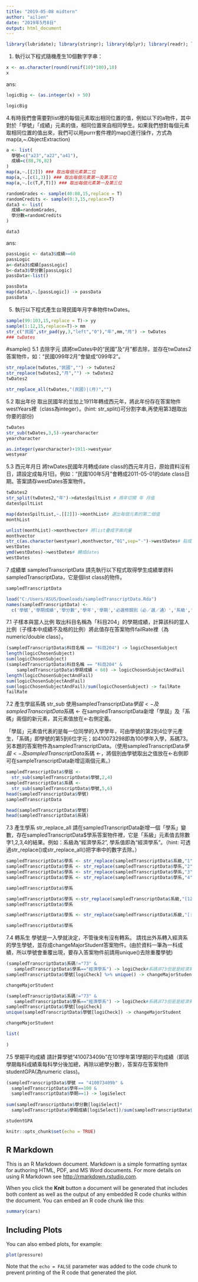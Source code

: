 ```yaml
---
title: "2019-05-08 midtern"
author: "ailien"
date: "2019年5月8日"
output: html_document
---
```

```r
library(lubridate); library(stringr); library(dplyr); library(readr); library(purrr)
```

1.
執行以下程式隨機產生10個數字字串：
```r
x <- as.character(round(runif(10)*100),10)
x
```
ans:
```r
logicBig <- (as.integer(x) > 50)

logicBig
```


4.有時我們會需要對list裡的每個元素取出相同位置的值，例如以下的a物件，其中對於「學號」「成績」元素的值，相同位置來自相同學生。如果我們想對每個元素取相同位置的值出來，我們可以用purrr套件裡的map()進行操作，方式為map(a,~.ObjectExtraction)
```r
a <- list(
  學號=c("a23","a22","a41"),
  成績=c(88,76,82)
)
map(a,~.[[2]]) ### 取出每個元素第二位
map(a,~.[c(1,3)]) ### 取出每個元素第一及第三位
map(a,~.[c(T,F,T)]) ### 取出每個元素第一及第三位
```

```r
randomGrades <- sample(40:80,15,replace = T)
randomCredits <- sample(0:3,15,replace=T)
data3 <- list(
  成績=randomGrades,
  學分數=randomCredits
)
```

```r
data3
```

ans:
```r
passLogic <- data3$成績>=60
passLogic
a<-data3$成績[passLogic]
b<-data3$學分數[passLogic]
passData<-list()

passData
map(data3,~.[passLogic]) -> passData
passData
```

5.
執行以下程式產生台灣民國年月字串物件twDates。
```r
sample(99:103,15,replace = T)-> yy
sample(1:12,15,replace=T)-> mm
str_c("民國",str_pad(yy,3,"left","0"),"年",mm,"月") -> twDates
### twDates
```
#sample()
5.1 去除字元
請將twDates中的“民國”及“月”都去除，並存在twDates2答案物件，如：“民國099年2月”會變成“099年2”。
```r
str_replace(twDates,"民國","") -> twDates2
str_replace(twDates2,"月","") -> twDates2  
twDates2
```

```r
str_replace_all(twDates,"(民國)|(月)","")
```


5.2 取出年份
取出民國年的並加上1911年轉成西元年，將此年份存在答案物件westYears裡（class為integer）。(hint: str_split()可分割字串,再使用第3題取出你要的部份)

```r
twDates
str_sub(twDates,3,5)->yearcharacter
yearcharacter

```

```r
as.integer(yearcharacter)+1911->westyear
westyear
```

5.3 西元年月日
將twDates民國年月轉成date class的西元年月日，原始資料沒有日，請設定成每月1日。例如：“民國100年5月”會轉成2011-05-01的date class日期。答案請存westDates答案物件。

```r
twDates2
str_split(twDates2,"年")->datesSpiltList # 用年切開 年 月值
datesSpiltList

map(datesSpiltList,~.[[2]])->monthList# 選出每個元素的第二個值
monthList

unlist(monthList)->monthvector# 將list疊成字串向量
monthvector
str_c(as.character(westyear),monthvector,"01",sep="-")->westDates# 貼成YYYY-MM-DD 字串格式
westDates
ymd(westDates)->westDates# 轉成dates
westDates
```

7 成績單 sampledTranscriptData
請先執行以下程式取得學生成績單資料sampledTranscriptData，它是個list class的物件。

```r
sampledTranscriptData
```


```r
load("C:/Users/ASUS/Downloads/sampledTranscriptData.Rda")
names(sampledTranscriptData) <- 
  c('學號','學期成績','學分數','學年','學期','必選修類別（必／選／通）','系級','科目名稱','年級','學屆')
```

7.1 子樣本與當人比例
取出科目名稱為「科目204」的學期成績，計算該科的當人比例（子樣本中成績不及格的比例）將此值存在答案物件failRate裡（為numeric/double class）。

```r
(sampledTranscriptData$科目名稱 == "科目204") -> logicChosenSubject
length(logicChosenSubject)
sum(logicChosenSubject)
(sampledTranscriptData$科目名稱 == "科目204" & 
    sampledTranscriptData$學期成績 < 60) -> logicChosenSubjectAndFail
length(logicChosenSubjectAndFail)
sum(logicChosenSubjectAndFail)
sum(logicChosenSubjectAndFail)/sum(logicChosenSubject) -> failRate
failRate
```

7.2 產生學屆系碼 str_sub
使用sampledTranscriptData$學屆 <-及sampledTranscriptData$系碼 <- 在sampledTranscriptData新增「學屆」及「系碼」兩個的新元素，其元素值放在<-右側定義。

「學屆」元素值代表的是每一位同學的入學學年，可由學號的第2到4位字元產生，「系碼」即學號的第5到6位字元；如410073298即為100學年入學，系碼73。另本題的答案物件為sampledTranscriptData。（使用sampledTranscriptData$學屆 <-及sampledTranscriptData$系碼 <-，將個別由學號取出之值放在<-右側即可在sampleTranscriptData新增這兩個元素。）

```r
sampledTranscriptData$學屆 <- 
  str_sub(sampledTranscriptData$學號,2,4)
sampledTranscriptData$系碼 <- 
  str_sub(sampledTranscriptData$學號,5,6)
head(sampledTranscriptData$學號)
sampledTranscriptData
```


```r
head(sampledTranscriptData$學號)
head(sampledTranscriptData$系碼)
```

7.3 產生學系 str_replace_all
請在sampledTranscriptData新增一個「學系」變數，存在sampledTranscriptData$學系答案物件裡，它是「系級」元素值去除數字1,2,3,4的結果。例如：系級為“經濟學系2”, 學系值即為“經濟學系”。（hint: 可透過str_replace()或str_replace_all()把字串中的數字去除。）

```r
sampledTranscriptData$學系 <- str_replace(sampledTranscriptData$系級,"1","")
sampledTranscriptData$學系 <- str_replace(sampledTranscriptData$學系,"2","")
sampledTranscriptData$學系 <- str_replace(sampledTranscriptData$學系,"3","")
sampledTranscriptData$學系 <- str_replace(sampledTranscriptData$學系,"4","")

sampledTranscriptData$學系 
```

```r
sampledTranscriptData$學系 <-str_replace(sampledTranscriptData$系級,"[1234]","")
sampledTranscriptData$學系
```

```r
sampledTranscriptData$學系 <- str_replace(sampledTranscriptData$系級,"[:digit:]","")

sampledTranscriptData$學系
```

7.4 轉系生
學號是一入學就決定，不管後來有沒有轉系。 請找出外系轉入經濟系的學生學號，並存成changeMajorStudent答案物件。(由於資料一筆為一科成績，所以學號會重覆出現，要存入答案物件前請用unique()去除重覆學號)

```r
(sampledTranscriptData$系碼!="73" & 
   sampledTranscriptData$學系=="經濟學系") -> logiCheck#系碼非73但是是經濟系學生
sampledTranscriptData$學號[logiCheck] %>% unique() -> changeMajorStudent

changeMajorStudent
```

```r
(sampledTranscriptData$系碼!="73" & 
   sampledTranscriptData$學系=="經濟學系") -> logiCheck#系碼非73但是是經濟系學生
sampledTranscriptData$學號[logiCheck]
unique(sampledTranscriptData$學號[logiCheck]) -> changeMajorStudent

changeMajorStudent
```

```r
list(
  
)
```



7.5 學期平均成績
請計算學號“410073409b”在101學年第1學期的平均成績（即該學期每科成績乘每科學分後加總，再除以總學分數），答案存在答案物件studentGPA(為numeric class)。

```r
(sampledTranscriptData$學號 == "410073409b" &
  sampledTranscriptData$學年==100 &
  sampledTranscriptData$學期==1) -> logiSelect
  
sum(sampledTranscriptData$學分數[logiSelect]*
  sampledTranscriptData$學期成績[logiSelect])/sum(sampledTranscriptData$學分數[logiSelect]) -> studentGPA

studentGPA
```













```r
knitr::opts_chunk$set(echo = TRUE)
```

## R Markdown

This is an R Markdown document. Markdown is a simple formatting syntax for authoring HTML, PDF, and MS Word documents. For more details on using R Markdown see <http://rmarkdown.rstudio.com>.

When you click the **Knit** button a document will be generated that includes both content as well as the output of any embedded R code chunks within the document. You can embed an R code chunk like this:

```r
summary(cars)
```

## Including Plots

You can also embed plots, for example:

```r
plot(pressure)
```

Note that the `echo = FALSE` parameter was added to the code chunk to prevent printing of the R code that generated the plot.
